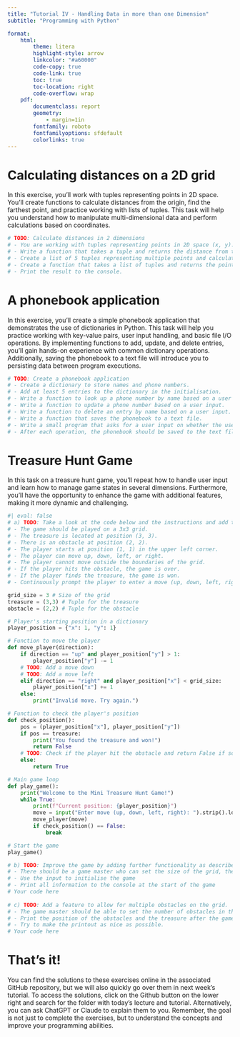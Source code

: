 ```yaml
---
title: "Tutorial IV - Handling Data in more than one Dimension"
subtitle: "Programming with Python"

format:
    html:
        theme: litera
        highlight-style: arrow
        linkcolor: "#a60000"
        code-copy: true
        code-link: true
        toc: true
        toc-location: right
        code-overflow: wrap
    pdf: 
        documentclass: report
        geometry:
            - margin=1in
        fontfamily: roboto
        fontfamilyoptions: sfdefault
        colorlinks: true
---
```


# Calculating distances on a 2D grid
In this exercise, you'll work with tuples representing points in 2D space. You'll create functions to calculate distances from the origin, find the farthest point, and practice working with lists of tuples. This task will help you understand how to manipulate multi-dimensional data and perform calculations based on coordinates.

```python
# TODO: Calculate distances in 2 dimensions
# - You are working with tuples representing points in 2D space (x, y).
# - Write a function that takes a tuple and returns the distance from the origin (0, 0).
# - Create a list of 5 tuples representing multiple points and calculate the distance for each point.
# - Create a function that takes a list of tuples and returns the point that is farthest from the origin.
# - Print the result to the console.
```

# A phonebook application

In this exercise, you'll create a simple phonebook application that demonstrates the use of dictionaries in Python. This task will help you practice working with key-value pairs, user input handling, and basic file I/O operations. By implementing functions to add, update, and delete entries, you'll gain hands-on experience with common dictionary operations. Additionally, saving the phonebook to a text file will introduce you to persisting data between program executions.

```python
# TODO: Create a phonebook application
# - Create a dictionary to store names and phone numbers.
# - Add at least 5 entries to the dictionary in the initialisation. 
# - Write a function to look up a phone number by name based on a user input.
# - Write a function to update a phone number based on a user input.
# - Write a function to delete an entry by name based on a user input.
# - Write a function that saves the phonebook to a text file.
# - Write a small program that asks for a user input on whether the user wants to add, remove, or update a phone number.
# - After each operation, the phonebook should be saved to the text file.
```

# Treasure Hunt Game
In this task on a treasure hunt game, you'll repeat how to handle user input and learn how to manage game states in several dimensions. Furthermore, you'll have the opportunity to enhance the game with additional features, making it more dynamic and challenging.

```python
#| eval: false
# a) TODO: Take a look at the code below and the instructions and add the missing code to make the game work.
# - The game should be played on a 3x3 grid.
# - The treasure is located at position (3, 3).
# - There is an obstacle at position (2, 2).
# - The player starts at position (1, 1) in the upper left corner.
# - The player can move up, down, left, or right.
# - The player cannot move outside the boundaries of the grid.
# - If the player hits the obstacle, the game is over.
# - If the player finds the treasure, the game is won.
# - Continuously prompt the player to enter a move (up, down, left, right).

grid_size = 3 # Size of the grid
treasure = (3,3) # Tuple for the treasure
obstacle = (2,2) # Tuple for the obstacle

# Player's starting position in a dictionary
player_position = {"x": 1, "y": 1}

# Function to move the player
def move_player(direction):
    if direction == "up" and player_position["y"] > 1:
        player_position["y"] -= 1
    # TODO: Add a move down
    # TODO: Add a move left
    elif direction == "right" and player_position["x"] < grid_size:
        player_position["x"] += 1
    else:
        print("Invalid move. Try again.")

# Function to check the player's position
def check_position():
    pos = (player_position["x"], player_position["y"])
    if pos == treasure:
        print("You found the treasure and won!")
        return False
    # TODO: Check if the player hit the obstacle and return False if so
    else:
        return True

# Main game loop
def play_game():
    print("Welcome to the Mini Treasure Hunt Game!")
    while True:
        print(f"Current position: {player_position}")
        move = input("Enter move (up, down, left, right): ").strip().lower()
        move_player(move)
        if check_position() == False:
            break

# Start the game
play_game()

# b) TODO: Improve the game by adding further functionality as described below.
# - There should be a game master who can set the size of the grid, the treasure and the obstacle.
# - Use the input to initialise the game
# - Print all information to the console at the start of the game
# Your code here
 
# c) TODO: Add a feature to allow for multiple obstacles on the grid.
# - The game master should be able to set the number of obstacles in the grid and their positions.
# - Print the position of the obstacles and the treasure after the game has been finished.
# - Try to make the printout as nice as possible.
# Your code here

```

# That's it!
You can find the solutions to these exercises online in the associated GitHub repository, but we will also quickly go over them in next week's tutorial. To access the solutions, click on the Github button on the lower right and search for the folder with today's lecture and tutorial. Alternatively, you can ask ChatGPT or Claude to explain them to you. Remember, the goal is not just to complete the exercises, but to understand the concepts and improve your programming abilities.


